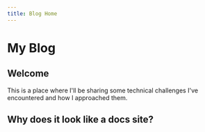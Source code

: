 ```yaml
---
title: Blog Home
---
```


# My Blog

## Welcome

This is a place where I'll be sharing some technical challenges I've encountered
and how I approached them.

## Why does it look like a docs site?
